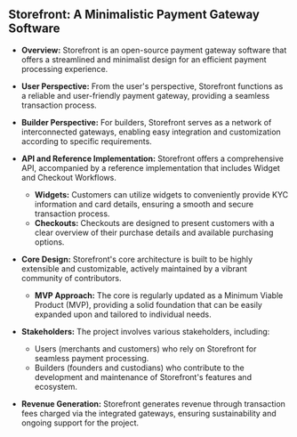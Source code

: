 ## Storefront: A Minimalistic Payment Gateway Software

- **Overview:** Storefront is an open-source payment gateway software that offers a streamlined and minimalist design for an efficient payment processing experience.

- **User Perspective:** From the user's perspective, Storefront functions as a reliable and user-friendly payment gateway, providing a seamless transaction process.

- **Builder Perspective:** For builders, Storefront serves as a network of interconnected gateways, enabling easy integration and customization according to specific requirements.

- **API and Reference Implementation:** Storefront offers a comprehensive API, accompanied by a reference implementation that includes Widget and Checkout Workflows.
    - **Widgets:** Customers can utilize widgets to conveniently provide KYC information and card details, ensuring a smooth and secure transaction process.
    - **Checkouts:** Checkouts are designed to present customers with a clear overview of their purchase details and available purchasing options.

- **Core Design:** Storefront's core architecture is built to be highly extensible and customizable, actively maintained by a vibrant community of contributors.
    - **MVP Approach:** The core is regularly updated as a Minimum Viable Product (MVP), providing a solid foundation that can be easily expanded upon and tailored to individual needs.

- **Stakeholders:** The project involves various stakeholders, including:
    - Users (merchants and customers) who rely on Storefront for seamless payment processing.
    - Builders (founders and custodians) who contribute to the development and maintenance of Storefront's features and ecosystem.

- **Revenue Generation:** Storefront generates revenue through transaction fees charged via the integrated gateways, ensuring sustainability and ongoing support for the project.
